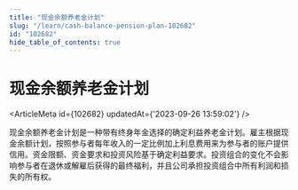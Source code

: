 ```yaml
---
title: "现金余额养老金计划"
slug: "/learn/cash-balance-pension-plan-102682"
id: "102682"
hide_table_of_contents: true
---
```



# 现金余额养老金计划

<ArticleMeta id={102682} updatedAt={'2023-09-26 13:59:02'} />
<div className='border-solid border-b border-t-0 my-4 border-[var(--ifm-color-gray-300)]' />

现金余额养老金计划是一种带有终身年金选择的确定利益养老金计划。雇主根据现金余额计划，按照参与者每年收入的一定比例加上利息费用来为参与者的账户提供信用。资金限额、资金要求和投资风险基于确定利益要求。投资组合的变化不会影响参与者在退休或解雇后获得的最终福利，并且公司承担投资组合中所有利润和损失的所有权。

